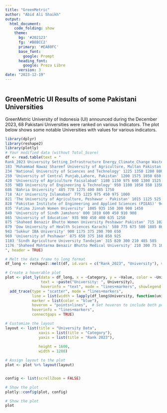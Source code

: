 ```yaml
---
title: "GreenMetric"
author: "Abid Ali Shaikh"
output:
  html_document:
    code_folding: show
    theme:
      bg: '#202123'
      fg: '#B8BCC2'
      primary: '#EA80FC'
      base_font:
        google: Prompt
      heading_font:
        google: Proza Libre
      version: 3
date: "2023-12-19"
---
```


```r

```

## GreenMetric UI Results of some Pakistani Universities

GreenMetric University of Indonesia (UI) announced during the December 2023, 68 Pakistani Universities were ranked on various Indicators. The plot below shows some notable Universities with values for various indicators.

```r

library(dplyr)
library(reshape2)
library(plotly)
# Your modified data (without Total_Score)
df <- read.table(text = "
Rank_2023 University Setting_Infrastructure Energy_Climate_Change Waste Water Transportation Education_Research
183 'Muhammad Nawaz Shareef University of Agriculture, Multan Pakistan' 1225 1525 1275 700 1575 1625
234 'National University of Sciences and Technology' 1225 1350 1200 800 1375 1675
259 'University of Central Punjab,Lahore, Pakistan' 1200 1575 1050 650 1500 1525
420 'University of Agriculture Faisalabad' 1180 1150 975 600 1300 1525
535 'NED University of Engineering & Technology' 950 1100 1050 550 1350 1275
686 'Bahria University' 485 770 1275 400 885 1750
718 'Air University Islamabad' 775 1225 975 450 975 1000
821 'The University of Agriculture, Peshawar - Pakistan' 1015 1125 525 210 1200 750
828 'Pakistan Institute of Engineering and Applied Sciences (PIEAS)' 940 760 450 450 1085 1100
835 'Fatima Jinnah Women University' 1005 935 150 300 900 1450
849 'University of Sindh Jamshoro' 800 1010 600 450 910 900
865 'University of Education' 935 900 450 400 635 1250
875 'Shaheed Benazir Bhutto Women University Peshawar Pakistan' 715 1025 450 200 1235 900
879 'Dow University of Health Sciences Karachi' 580 775 675 500 1085 860
943 'Sukkur IBA University' 900 1175 375 200 700 650
969 'University of Peshawar' 875 650 375 160 850 925
1103 'Sindh Agriculture University Tandojam' 315 820 300 210 485 585
1176 'Shaheed Mohtarma Benazir Bhutto Medical University' 210 300 75 10 435 175
", header = TRUE)

# Melt the data frame to long format
df_long <- reshape2::melt(df, id.vars = c("Rank_2023", "University"), variable.name = "Category", value.name = "Value")

# Create a hoverable plot
plot <- plot_ly(data = df_long, x = ~Category, y = ~Value, color = ~University,
                text = ~paste("University: ", University),
                hoverinfo = "text", mode = "lines+markers", showlegend = FALSE, connectgaps = TRUE) %>%
  add_trace(type = "scatter", mode = "lines+markers", 
            line = list(width = lapply(df_long$University, function(uni) if (uni == 'University of Sindh Jamshoro') 5 else 1)),
            marker = list(color = "blue"),
            hoveron = "points+lines",  # Set hoveron to include both points and lines
            hoverinfo = "lines+markers",
            connectgaps = TRUE)

# Customize the layout
layout <- list(title = "University Data",
               xaxis = list(title = "Category"),
               yaxis = list(title = "Rank 2023"),
               
               height = 1600,
               width = 1200)

# Assign layout to the plot
plot <- plot %>% layout(layout)


config <- list(scrollZoom = FALSE)

# Show the plot
plotly::config(plot, config)

# Show the plot
plot
```
